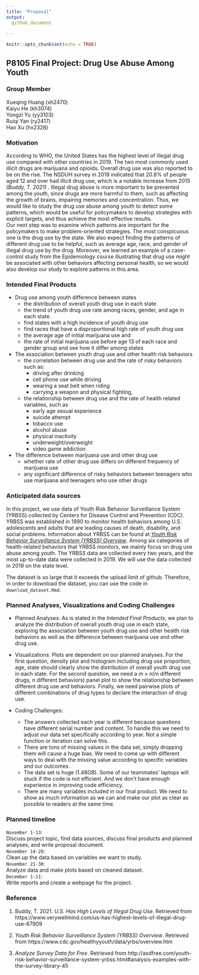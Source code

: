 ```yaml
---
title: "Proposal"
output: 
  github_document
    
---
```


```r
knitr::opts_chunk$set(echo = TRUE)
```

## P8105 Final Project: Drug Use Abuse Among Youth
### Group Member
Xueqing Huang (xh2470)\
Kaiyu He (kh3074)\
Yongzi Yu (yy3103)\
Ruiqi Yan (ry2417)\
Hao Xu (hx2328)\

### Motivation
According to WHO, the United States has the highest level of illegal drug use compared with other countries in 2019. The two most commonly used illicit drugs are marijuana and opioids. Overall drug use was also reported to be on the rise. The NSDUH survey in 2019 indicated that 20.8% of people aged 12 and over had illicit drug use, which is a notable increase from 2015 *(Buddy, T. 2021)* . Illegal drug abuse is more important to be prevented among the youth, since drugs are more harmful to them, such as affecting the growth of brains, impairing memories and concentration. Thus, we would like to study the drug use abuse among youth to detect some patterns, which would be useful for policymakers to develop strategies with explicit targets, and thus achieve the most effective results.\
Our next step was to examine which patterns are important for the policymakers to make problem-oriented strategies. The most conspicuous one is the drug use by the state. We also expect finding the patterns of different drug use to be helpful, such as average age, race, and gender of illegal drug use by the drug. Moreover, we learned an example of a case-control study from the Epidemiology course illustrating that drug use might be associated with other behaviors affecting personal health, so we would also develop our study to explore patterns in this area.\

### Intended Final Products
- Drug use among youth difference between states
   - the distribution of overall youth drug use in each state
   - the trend of youth drug use rate among races, gender, and age in each state. 
   - find states with a high incidence of youth drug use
   - find races that have a disproportional high rate of youth drug use  
   - the average age of initial marijuana use and 
   - the rate of initial marijuana use before age 13 of each race and gender group and see how it differ among states
- The association between youth drug use and other health risk behaviors      
  - the correlation between drug use and the rate of risky behaviors such as:
    - driving after drinking
    - cell phone use while driving
    - wearing a seat belt when riding
    - carrying a weapon and physical fighting, 
  - the relationship between drug use and the rate of health related variables, such as
    - early age sexual experience
    - suicide attempt
    - tobacco use
    - alcohol abuse
    - physical inactivity
    - underweight/overweight
    - video game addiction
- The difference between marijuana use and other drug use
  - whether rate of other drug use differs on different frequency of marijuana use 
  - any significant difference of risky behaviors between teenagers who use marijuana and teenagers who use other drugs


### Anticipated data sources
In this project, we use data of Youth Risk Behavior Surveillance System (YRBSS) collected by Centers for Disease Control and Prevention (CDC). YRBSS was established in 1990 to monitor health behaviors among U.S. adolescents and adults that are leading causes of death, disability, and social problems. Information about YRBSS can be found at [*Youth Risk Behavior Surveillance System (YRBSS) Overview*](https://www.cdc.gov/healthyyouth/data/yrbs/overview.htm). Among six categories of health-related behaviors that YRBSS monitors, we mainly focus on drug use abuse among youth. The YRBSS data are collected every two years, and the most up-to-date data were collected in 2019. We will use the data collected in 2019 on the state level.

The dataset is so large that it exceeds the upload limit of github. Therefore, in order to download the dataset, you can use the code in `download_dataset.Rmd`.

### Planned Analyses, Visualizations and Coding Challenges
- Planned Analyses: As is stated in the *Intended Final Products*, we plan to analyze the distribution of overall youth drug use in each state, exploring the association between youth drug use and other health risk behaviors as well as the difference between marijuana use and other drug use.  

- Visualizations: Plots are dependent on our planned analyses. For the first question, density plot and histogram including drug use proportion, age, state should clearly show the distribution of overall youth drug use in each state. For the second question, we need a $m\times n$(m different drugs, n different behaviors) panel plot to show the relationship between different drug use and behaviors. Finally, we need pairwise plots of different combinations of drug types to declare the interaction of drug use.

- Coding Challenges:  
  - The answers collected each year is different because questions have different serial number and content. To handle this we need to adjust our data set specifically according to year. Not a simple function or iteration can solve this.  
  - There are tons of missing values in the data set, simply dropping them will cause a huge bias. We need to come up with different ways to deal with the missing value according to specific variables and our outcomes.
  - The data set is huge (1.48GB). Some of our teammates' laptops will stuck if the code is not efficient. And we don't have enough experience in improving code efficiency.  
  - There are many variables included in our final product. We need to show as much information as we can and make our plot as clear as possible to readers at the same time.  


### Planned timeline

`November 1-13`: \
Discuss project topic, find data sources, discuss final products and planned analyses, and write proposal document.\
`November 14-20`: \
Clean up the data based on variables we want to study. \
`November 21-30`: \
Analyze data and make plots based on cleaned dataset.\
`December 1-11`: \
Write reports and create a webpage for the project.

### Reference
1. Buddy, T. 2021. *U.S. Has High Levels of Illegal Drug Use*. Retrieved from https://www.verywellmind.com/us-has-highest-levels-of-illegal-drug-use-67909 

2. *Youth Risk Behavior Surveillance System (YRBSS) Overview*. Retrieved from https://www.cdc.gov/healthyyouth/data/yrbs/overview.htm

3. *Analyze Survey Data for Free*. Retrieved from http://asdfree.com/youth-risk-behavior-surveillance-system-yrbss.html#analysis-examples-with-the-survey-library-45
